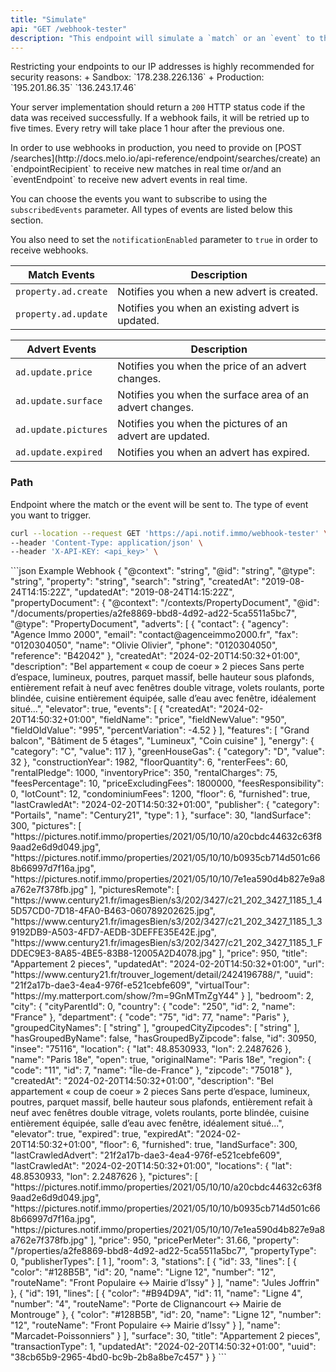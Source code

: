 ```yaml
---
title: "Simulate"
api: "GET /webhook-tester"
description: "This endpoint will simulate a `match` or an `event` to the given endpoint."
---
```


<Warning>
Restricting your endpoints to our IP addresses is highly recommended for security reasons:
+ Sandbox: `178.238.226.136`
+ Production: `195.201.86.35` `136.243.17.46`

Your server implementation should return a `200` HTTP status code if the data was received successfully. If a webhook fails, it will be retried up to five times. Every retry will take place 1 hour after the previous one.
</Warning>

<Tip>
In order to use webhooks in production, you need to provide on [POST /searches](http://docs.melo.io/api-reference/endpoint/searches/create) an `endpointRecipient` to receive new matches in real time or/and an `eventEndpoint` to receive new advert events in real time.

You can choose the events you want to subscribe to using the `subscribedEvents` parameter. All types of events are listed below this section.

You also need to set the `notificationEnabled` parameter to `true` in order to receive webhooks.
</Tip>

| Match Events              | Description                                                  |
|--------------------|--------------------------------------------------------------|
| `property.ad.create` | Notifies you when a new advert is created. |
| `property.ad.update` | Notifies you when an existing advert is updated. |

| Advert Events              | Description                                                  |
|--------------------|--------------------------------------------------------------|
| `ad.update.price`  | Notifies you when the price of an advert changes.       |
| `ad.update.surface`| Notifies you when the surface area of an advert changes.|
| `ad.update.pictures`| Notifies you when the pictures of an advert are updated.|
| `ad.update.expired`| Notifies you when an advert has expired.                    |



### Path

<ParamField query="endpoint" type="url" required placeholder="https://hook.eu1.make.com/...">
  Endpoint where the match or the event will be sent to.
</ParamField>

<ParamField query="eventType" type="string" required placeholder="ad.update.price">
  The type of event you want to trigger.
</ParamField>

<RequestExample>

```bash Example Request
curl --location --request GET 'https://api.notif.immo/webhook-tester' \
--header 'Content-Type: application/json' \
--header 'X-API-KEY: <api_key>' \
```
</RequestExample>

<ResponseExample>
```json Example Webhook
{
  "@context": "string",
  "@id": "string",
  "@type": "string",
  "property": "string",
  "search": "string",
  "createdAt": "2019-08-24T14:15:22Z",
  "updatedAt": "2019-08-24T14:15:22Z",
  "propertyDocument": {
    "@context": "/contexts/PropertyDocument",
    "@id": "/documents/properties/a2fe8869-bbd8-4d92-ad22-5ca5511a5bc7",
    "@type": "PropertyDocument",
    "adverts": [
      {
        "contact": {
          "agency": "Agence Immo 2000",
          "email": "contact@agenceimmo2000.fr",
          "fax": "0120304050",
          "name": "Olivie Olivier",
          "phone": "0120304050",
          "reference": "B42042"
        },
        "createdAt": "2024-02-20T14:50:32+01:00",
        "description": "Bel appartement « coup de coeur » 2 pieces Sans perte d’espace, lumineux, poutres, parquet massif, belle hauteur sous plafonds, entièrement refait à neuf avec fenêtres double vitrage, volets roulants, porte blindée, cuisine entièrement équipée, salle d’eau avec fenêtre, idéalement situé...",
        "elevator": true,
        "events": [
          {
            "createdAt": "2024-02-20T14:50:32+01:00",
            "fieldName": "price",
            "fieldNewValue": "950",
            "fieldOldValue": "995",
            "percentVariation": -4.52
          }
        ],
        "features": [
          "Grand balcon",
          "Bâtiment de 5 étages",
          "Lumineux",
          "Coin cuisine"
        ],
        "energy": {
          "category": "C",
          "value": 117
        },
        "greenHouseGas": {
          "category": "D",
          "value": 32
        },
        "constructionYear": 1982,
        "floorQuantity": 6,
        "renterFees": 60,
        "rentalPledge": 1000,
        "inventoryPrice": 350,
        "rentalCharges": 75,
        "feesPercentage": 10,
        "priceExcludingFees": 1800000,
        "feesResponsibility": 0,
        "lotCount": 12,
        "condominiumFees": 1200,
        "floor": 6,
        "furnished": true,
        "lastCrawledAt": "2024-02-20T14:50:32+01:00",
        "publisher": {
          "category": "Portails",
          "name": "Century21",
          "type": 1
        },
        "surface": 30,
        "landSurface": 300,
        "pictures": [
          "https://pictures.notif.immo/properties/2021/05/10/10/a20cbdc44632c63f89aad2e6d9d049.jpg",
          "https://pictures.notif.immo/properties/2021/05/10/10/b0935cb714d501c668b66997d7f16a.jpg",
          "https://pictures.notif.immo/properties/2021/05/10/10/7e1ea590d4b827e9a8a762e7f378fb.jpg"
        ],
        "picturesRemote": [
          "https://www.century21.fr/imagesBien/s3/202/3427/c21_202_3427_1185_1_45D57CD0-7D18-4FA0-B463-060789202625.jpg",
          "https://www.century21.fr/imagesBien/s3/202/3427/c21_202_3427_1185_1_39192DB9-A503-4FD7-AEDB-3DEFFE35E42E.jpg",
          "https://www.century21.fr/imagesBien/s3/202/3427/c21_202_3427_1185_1_FDDEC9E3-8A85-4BE5-83B8-12005A2D4078.jpg"
        ],
        "price": 950,
        "title": "Appartement 2 pieces",
        "updatedAt": "2024-02-20T14:50:32+01:00",
        "url": "https://www.century21.fr/trouver_logement/detail/2424196788/",
        "uuid": "21f2a17b-dae3-4ea4-976f-e521cebfe609",
        "virtualTour": "https://my.matterport.com/show/?m=9GnMTmZgY44"
      }
    ],
    "bedroom": 2,
    "city": {
      "cityParentId": 0,
      "country": {
        "code": "250",
        "id": 2,
        "name": "France"
      },
      "department": {
        "code": "75",
        "id": 77,
        "name": "Paris"
      },
      "groupedCityNames": [
        "string"
      ],
      "groupedCityZipcodes": [
        "string"
      ],
      "hasGroupedByName": false,
      "hasGroupedByZipcode": false,
      "id": 30950,
      "insee": "75116",
      "location": {
        "lat": 48.8530933,
        "lon": 2.2487626
      },
      "name": "Paris 18e",
      "open": true,
      "originalName": "Paris 18e",
      "region": {
        "code": "11",
        "id": 7,
        "name": "Île-de-France"
      },
      "zipcode": "75018"
    },
    "createdAt": "2024-02-20T14:50:32+01:00",
    "description": "Bel appartement « coup de coeur » 2 pieces Sans perte d’espace, lumineux, poutres, parquet massif, belle hauteur sous plafonds, entièrement refait à neuf avec fenêtres double vitrage, volets roulants, porte blindée, cuisine entièrement équipée, salle d’eau avec fenêtre, idéalement situé...",
    "elevator": true,
    "expired": true,
    "expiredAt": "2024-02-20T14:50:32+01:00",
    "floor": 6,
    "furnished": true,
    "landSurface": 300,
    "lastCrawledAdvert": "21f2a17b-dae3-4ea4-976f-e521cebfe609",
    "lastCrawledAt": "2024-02-20T14:50:32+01:00",
    "locations": {
      "lat": 48.8530933,
      "lon": 2.2487626
    },
    "pictures": [
      "https://pictures.notif.immo/properties/2021/05/10/10/a20cbdc44632c63f89aad2e6d9d049.jpg",
      "https://pictures.notif.immo/properties/2021/05/10/10/b0935cb714d501c668b66997d7f16a.jpg",
      "https://pictures.notif.immo/properties/2021/05/10/10/7e1ea590d4b827e9a8a762e7f378fb.jpg"
    ],
    "price": 950,
    "pricePerMeter": 31.66,
    "property": "/properties/a2fe8869-bbd8-4d92-ad22-5ca5511a5bc7",
    "propertyType": 0,
    "publisherTypes": [
      1
    ],
    "room": 3,
    "stations": [
      {
        "id": 33,
        "lines": [
          {
            "color": "#128B5B",
            "id": 20,
            "name": "Ligne 12",
            "number": "12",
            "routeName": "Front Populaire ↔ Mairie d’Issy"
          }
        ],
        "name": "Jules Joffrin"
      },
      {
        "id": 191,
        "lines": [
          {
            "color": "#B94D9A",
            "id": 11,
            "name": "Ligne 4",
            "number": "4",
            "routeName": "Porte de Clignancourt ↔ Mairie de Montrouge"
          },
          {
            "color": "#128B5B",
            "id": 20,
            "name": "Ligne 12",
            "number": "12",
            "routeName": "Front Populaire ↔ Mairie d’Issy"
          }
        ],
        "name": "Marcadet-Poissonniers"
      }
    ],
    "surface": 30,
    "title": "Appartement 2 pieces",
    "transactionType": 1,
    "updatedAt": "2024-02-20T14:50:32+01:00",
    "uuid": "38cb65b9-2965-4bd0-bc9b-2b8a8be7c457"
  }
}
```
</ResponseExample>
